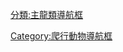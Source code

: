 {{Navbox with collapsible groups
|name = 偽鱷類
|state = {{{state|expanded}}}
|selected = {{{1|}}}
|title = [[偽鱷類]]
|bodyclass = hlist
 
|group1 =<small>{{nobold|
* 界: [[動物界]]
* 門: [[脊索動物門]]
* 演化支: [[蜥形綱]]
* 演化支: [[主龍類]]
}}</small>
|list1 = {{Navbox|subgroup
|group1=[[真爬行動物]]
|list1={{Navbox|subgroup
|list1=
**參見 [[Template:真爬行動物|真爬行動物]]
|group2=[[主龍形下綱]]
|list2={{Navbox|subgroup
|list1=
**參見 [[Template:主龍形下綱|主龍形下綱]]
|group2=[[偽鱷類]]
|list2=
**見下文↓
}}}}}}

|group3 = [[偽鱷類]]
|abbr3 = B.
|image3 = [[File:Ornithosuchus BW.jpg|140px|''Ornithosuchus longidens'']]
[[File:Gracilisuchus BW.jpg|140px|''Gracilisuchus stepanicicorum'']]
[[File:Saurosuchus BW white background.jpg|140px|''Saurosuchus galilei'']]
[[File:Postosuchus kirkpatricki flipped.jpg|140px|''Postosuchus kirkpatricki'']]
|list3 =
   {{Navbox|subgroup
   |group1 = [[偽鱷類|偽<br>鱷<br>類]]
   |list1 =
 {{Navbox|subgroup
|list1 =
* {{link-en|Dasygnathoides}}
* [[植龍目]]?
   |group2 = [[鳥鱷科]]
   |list2 =
* {{link-en|謎脊龍屬|Aenigmaspina}}?
* {{link-en|強鱷屬|Dynamosuchus}}
* [[鳥鱷屬]]
* [[里約鱷屬]]
* [[脈鱷屬]]
   |group3 = {{link-en|鱷類|Suchia}}
   |list3 =
      {{Navbox|subgroup
      |list1 =
* {{link-en|空腔鱷屬|Koilamasuchus}}?
* {{link-en|掠食鱷屬|Nundasuchus}}?
* [[雷留圖龍屬]]
* [[鐵沁鱷]]
      |group2 = [[堅蜥目]]
      |list2 =
**見下文↓
      |group3 = {{link-en|Erpetosuchidae}}
      |list3 =
* [[古甲鱷屬]]?
* {{link-en|Dyoplax}}?
* {{link-en|Erpetosuchus}}'
* {{link-en|Pagosvenator}}
* {{link-en|Parringtonia}}
* {{link-en|Tarjadia}}
      |group4 = {{le|股薄鱷科|Gracilisuchidae}}
      |list4 =
* [[股薄鱷屬]]
* [[吐魯番鱷屬]]
* {{link-en|永和鱷屬|Yonghesuchus}}
      |group5 = [[副鱷形類]]
      |list5 ={{Navbox|subgroup
|group1 = [[波波龍超科]]
|list1=
**見下文↓
|group2 = {{link-en|鎧鱷類|Loricata}}
|list2 ={{Navbox|subgroup
   |list1 =
* {{link-en|Apatosuchus}}
* [[艾爾加奈鱷屬]]
* [[撕蛙鱷屬]]
* {{link-en|Dagasuchus}}
* [[十體鱷屬]]
* [[法索拉鱷屬]]
* [[七鱷屬]]
* [[惱鱷]]
* [[曼達鱷屬]]
* [[迅猛鱷屬]]
* {{link-en|Procerosuchus}}
* [[蜥鱷屬]]
* {{link-en|Stagonosuchus}}
* {{link-en|楊氏鱷屬|Youngosuchus}}
   |group2 = [[勞氏鱷科]]
   |list2 =
* [[安那哥鱷屬]]?
* {{link-en|Jushatyria}}?
* [[波羅尼鱷屬]]
* [[波斯特鱷屬]]
* [[勞氏鱷屬]]
* [[斯基泰鱷屬]]?
* [[巨齒鱷屬]]
* [[提基鱷屬]]?
* {{link-en|Vivaron}}
* [[武氏龍屬]]?
   |group3 = [[鱷形超目]]
   |list3 =
**見下文↓
}}}}
      }}
   }}}}

|group4 = [[堅蜥目]]
|abbr4 = A.
|image4 = [[File:Desmatosuchus spurensis flipped.jpg|140px|''Desmatosuchus spurensis'']]
|list4 =
   {{Navbox|subgroup
   |group1 = [[堅蜥目|堅<br>蜥<br>目]]
   |list1 ={{Navbox|subgroup
|list1 =
* {{link-en|似堅蜥屬|Aetosauroides}}
   |group2 = [[鍬鱗龍科|鍬<br>鱗<br>龍<br>科]]
   |list2 =
      {{Navbox|subgroup
      |list1 =
* [[阿達馬納鱷屬]]
* {{link-en|壯蜥屬|Acompsosaurus}}
* {{link-en|鵟形蜥屬|Aetobarbakinoides}}
* [[堅蜥屬]]
* {{link-en|Calyptosuchus}}
* {{link-en|智利鱷屬|Chilenosuchus}}
* {{link-en|新似堅蜥屬|Neoaetosauroides}}
* {{link-en|Polesinesuchus}}
* {{link-en|Scutarx}}
* [[鍬鱗龍屬]]
* {{link-en|Stenomyti}}
      |group2 = [[正體龍亞科]]
      |list2 =
         {{Navbox|subgroup
         |list1 =
* {{link-en|Apachesuchus}}
* [[科荷馬鱷屬]]
* [[雷東達鱷屬]]
* [[正體龍屬]]
         |group2 = {{le|副正體龍族|Paratypothoracisini}}
         |list2 =
* [[副正體龍屬]]
* {{le|里奧阿里巴鱷屬|Rioarribasuchus}}
* [[特髏鱷屬]]
* {{le|珂庫里盾龍屬|Kocurypelta}}
         }}
      |group3 = [[鏈鱷亞科]]
      |list3 =
* {{link-en|Acaenasuchus}}
* [[鏈鱷屬]]
* {{link-en|Gorgetosuchus}}
* [[隆鱷屬]]
* [[盧卡斯鱷屬]]
* {{link-en|Sierritasuchus}}
      }}
   }}}}

|group5 = [[波波龍超科]]
|abbr5 = P.
|image5 = 
[[File:Arizonasaurus BW white background.jpg|140px|''Arizonasaurus babbitti'']]
[[File:Poposaurus gracilis (1) flipped.jpg|140px|''Poposaurus gracilis'']]
[[File:Effigia BW white background.jpg|140px|''Effigia okeeffeae'']]
|list5 =
   {{Navbox|subgroup
   |group1 = [[波波龍超科|波<br>波<br>龍<br>超<br>科]]
   |list1 ={{Navbox|subgroup
|list1 =
* [[黔鱷屬]]
   |group2 = [[梳棘龍科]]
   |list2 =
* [[亞利桑那龍屬]]
* [[布隆斯格羅夫龍屬]]
* {{link-en|Bystrowisuchus}}
* [[梳棘龍屬]]
* {{link-en|奇高脊龍屬|Hypselorhachis}}
* [[戲樓鱷屬]]
   |group3 = [[波波龍科]]
   |list3 =
* [[長臂鱷屬]]
* [[波波龍屬]]
   |group4 = [[芙蓉龍科]]
   |list4 =
* [[芙蓉龍屬]]
   |group5 = [[蘇牟龍科]]
   |list5 =
* [[靈鱷屬]]
* [[蘇牟龍屬]]
* [[岩鱷屬]]
   }}}}

|group6 = [[鱷形超目]]
|abbr6 = L.
|image6 = [[File:Hesperosuchus flipped.jpg|140px|''Hesperosuchus agilis'']]
[[File:Hallopus NT.jpg|140px|''Hallopus victor'']]
[[File:Protosuchus BW.jpg|140px|''Protosuchus richardsoni'']]
[[File:Sichuanosuchus BW flipped.jpg|140px|''Sichuanosuchus huidongensis'']]
|list6 =
   {{Navbox|subgroup
|group1 = [[鱷形超目|鱷<br>形<br>超<br>目]]
|list1={{Navbox|subgroup
|list1=
* {{link-en|屠夫鱷屬|Carnufex}}
* {{le|短臉鱷屬|Syntomiprosopus}}?
|group2 = [[喙頭鱷亞目]]
|list2 =
* [[裂頭鱷屬]]
* {{link-en|馳鱷屬|Dromicosuchus}}
* [[黃昏鱷]]
* [[準噶爾鱷]]
* [[卡岩塔鱷屬]]
* {{link-en|迅奔鱷屬|Litargosuchus}}
* {{link-en|帕里什鱷屬|Parrishia}}
* [[葉齒鱷屬]]
* [[偽黃昏鱷屬]]
* {{link-en|雷東達獵鱷屬|Redondavenator}}
* [[跳鱷屬]]
* [[喙頭鱷屬]]
* [[陸鱷屬]]
* [[三疊鱷屬]]
|group3 = {{link-en|跳足鱷科|Hallopodidae}}
|list3 =
* {{link-en|阿爾馬達鱷屬|Almadasuchus}}
* [[跳足鱷]]
* [[巨頜鱷屬]]
|group4 = {{link-en|鱷形類 (演化支)|Crocodyliformes|鱷形類}}
|list4 =
{{Navbox|subgroup
   |list1 =
* {{link-en|Entradasuchus}}
* {{link-en|Eopneumatosuchus}}
* [[優刺鱷屬]]?
* {{link-en|小鱷屬|Microchampsa}}
* [[諾托鱷龍屬]]
* {{link-en|Platyognathus}}
* {{link-en|Stegomosuchus}}
* {{link-en|赫河鱷屬|Tagarosuchus}}
   |group2 = [[原鱷科]]
   |list2 =
* [[滇鱷屬]]
* [[貧齒鱷屬]]
* [[紅鱷龍屬]]
* [[半原鱷屬]]
* {{link-en|Hoplosuchus}}
* [[直鱷屬]]
* [[佩德弋鱷屬]]?
* [[原鱷屬]]
   |group3 = [[戈壁鱷科]]
   |list3  =
* {{link-en|Cassissuchus}}
* [[戈壁鱷]]
* [[里斯本鱷屬]]?
* [[刺蝟鱷屬]]
   |group4 = [[中真鱷類]]
   |list4 ={{Navbox|subgroup
|list1=
* [[內烏肯鱷屬]]
   |group3 = {{link-en|薩特鱷超科|Shartegosuchoidea}}
   |list3 =
* {{link-en|Hadongsuchus}}
* {{link-en|山東鱷屬|Shantungosuchus}}
* [[四川鱷]]
* {{link-en|Zosuchus}}
    {{Navbox|subgroup
     |group1 = {{link-en|薩特鱷科|Shartegosuchidae}}
     |list1 =
* {{link-en|阿德扎爾鱷屬|Adzhosuchus}}
* {{link-en|Fruitachampsa}}
* {{link-en|赫河鱷屬|Kyasuchus}}
* {{link-en|Nominosuchus}}
* {{link-en|薩特鱷屬|Shartegosuchus}}
     }}
   |group4 = [[西蜀鱷科]]
   |list4  =
* [[西蜀鱷屬]]
   |group6 = {{link-en|後鱷類|Metasuchia}}
   |list6 =
* [[諾托鱷亞目]]
** 參見[[Template:諾托鱷亞目|諾托鱷亞目]]
* [[新鱷類]]
** 參見[[Template:新鱷類|新鱷類]]
}}}}
   }}}}

|group7 = 相關分類
|list7  =
* [[:Category:主龍形下綱|主龍形下綱]]
* [[:Category: 三疊紀鱷形類|三疊紀鱷形類]]
* [[:Category: 侏羅紀鱷形類|侏羅紀鱷形類]]
* [[:Category: 白堊紀鱷形類|白堊紀鱷形類]]

}}<noinclude>
{{collapsible option}}
[[Category:爬行動物導航框]]
[[分類:主龍類導航框]]
</noinclude>